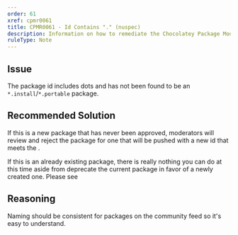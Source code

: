```yaml
---
order: 61
xref: cpmr0061
title: CPMR0061 - Id Contains "." (nuspec)
description: Information on how to remediate the Chocolatey Package Moderation Rule 0061
ruleType: Note
---
```


<PackageValidatorRuleNote />

## Issue

The package id includes dots and has not been found to be an `*.install`/`*.portable` package.

## Recommended Solution

If this is a new package that has never been approved, moderators will review and reject the package for one that will be pushed with a new id that meets the <Xref title="package naming guidelines" value="create-packages" anchor="naming-your-package" />.

If this is an already existing package, there is really nothing you can do at this time aside from deprecate the current package in favor of a newly created one. Please see <Xref title="deprecating a package" value="deprecate-a-package" />

## Reasoning

Naming should be consistent for packages on the community feed so it's easy to understand.
